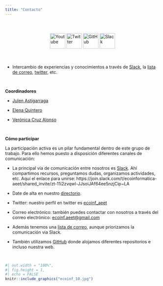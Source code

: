 ```yaml
---
title: "Contacto"
---
```


<style>
.icon-container {
  display: flex;
  justify-content: center;
  gap: 40px; /* Aumenta el espacio entre los iconos */
  margin-top: 20px;
  padding: 20px;
}

.icon {
  width: 50px;
  transition: transform 0.2s;
}

.icon:hover {
  transform: scale(1.1);
}
</style>

<div class="icon-container">
  <a href="https://www.youtube.com/@ecoinformaticaaeet6681"><img src="assets/logos/youtube.png" alt="Youtube" class="icon"></a>
  <a href="https://twitter.com/ecoinf_aeet"><img src="assets/logos/twitter.png" alt="Twitter" class="icon"></a>
  <a href="https://github.com/ecoinfAEET"><img src="assets/logos/github.png" alt="GitHub" class="icon"></a>
  <a href="https://ecoinformatica-aeet.slack.com/"><img src="assets/logos/slack.png" alt="Slack" class="icon"></a>
</div>


-   Intercambio de experiencias y conocimientos a través de [Slack](https://ecoinformatica-aeet.slack.com), la [lista de correo](https://groups.google.com/forum/#!forum/ecoinformatica_aeet), [twitter](https://twitter.com/ecoinf_aeet), etc.

<br>

**Coordinadores**

-   [Julen Astigarraga](https://twitter.com/j_astigarraga)

-   [Elena Quintero](https://twitter.com/elequinter)

-   [Verónica Cruz Alonso](https://twitter.com/veruitter)

<br>

**Cómo participar**

La participación activa es un pilar fundamental dentro de este grupo de trabajo. Para ello hemos puesto a disposición diferentes canales de comunicación:

-   La principal vía de comunicación entre nosotros es [Slack](https://ecoinformatica-aeet.slack.com). Ahí compartimos recursos, preguntamos dudas, organizamos actividades, etc. Aquí el enlace para unirse: https://join.slack.com/t/ecoinformatica-aeet/shared_invite/zt-11i2zvqwl-JJsoiJAf64ee5nzjCip~LA

-   Date de alta en nuestro [directorio](miembros.html).

-   Twitter: nuestro perfil en twitter es [ecoinf_aeet](https://twitter.com/ecoinf_aeet)

-   Correo electrónico: también puedes contactar con nosotros a través del correo electrónico: [ecoinf.aeet\@gmail.com](mailto:ecoinf.aeet@gmail.com){.email}

-   Además tenemos una [lista de correo](https://groups.google.com/forum/#!forum/ecoinformatica_aeet), aunque priorizamos la comunicación via Slack.

-   También utilizamos [GitHub](https://github.com/ecoinfaeet) donde alojamos diferentes repositorios e incluso nuestra web.

<br>



```r
#| out.width = "100%",
#| fig.height = 1,
#| echo = FALSE
knitr::include_graphics("ecoinf_10.jpg")
```
